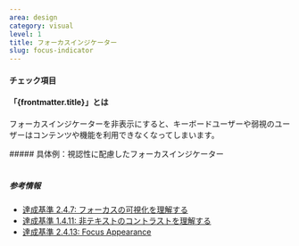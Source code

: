 ```yaml
---
area: design
category: visual
level: 1
title: フォーカスインジケーター
slug: focus-indicator
---
```



#### チェック項目

<Checkpoint title="フォーカスインジケーターを除去しない" />
<Checkpoint title="アウトライン型のフォーカスインジケーターは、APCA 45以上の色コントラストを確保する" />
<Checkpoint title="フォーカスインジケーターは十分な太さ(2px以上)である" />

#### 「{frontmatter.title}」とは

<Level level={frontmatter.level} />

フォーカスインジケーターを非表示にすると、キーボードユーザーや弱視のユーザーはコンテンツや機能を利用できなくなってしまいます。

<Cases>
  <div slot="title">
    ##### 具体例：視認性に配慮したフォーカスインジケーター
  </div>
  <Case type="bad" title="コントラストが低すぎる">
    <img
      slot="figure"
      src={focusIndicator.src}
      alt=""
      width={focusIndicator.width}
      height={focusIndicator.height}
      loading="lazy"
      decoding="async"
    />
  </Case>
  <Case type="bad" title="色の変化のみ">
    <img
      slot="figure"
      src={focusIndicator2.src}
      alt=""
      width={focusIndicator2.width}
      height={focusIndicator2.height}
      loading="lazy"
      decoding="async"
    />
  </Case>
  <Case type="good" title="十分なコントラストのあるフォーカスインジケーター">
    <img
      slot="figure"
      src={focusIndicator3.src}
      alt=""
      width={focusIndicator3.width}
      height={focusIndicator3.height}
      loading="lazy"
      decoding="async"
    />
  </Case>
</Cases>

##### 参考情報

- [達成基準 2.4.7: フォーカスの可視化を理解する](https://waic.jp/translations/WCAG21/Understanding/focus-visible.html)
- [達成基準 1.4.11: 非テキストのコントラストを理解する](https://waic.jp/translations/WCAG21/Understanding/non-text-contrast.html)
- [達成基準 2.4.13: Focus Appearance](https://www.w3.org/WAI/WCAG22/Understanding/focus-appearance.html)
